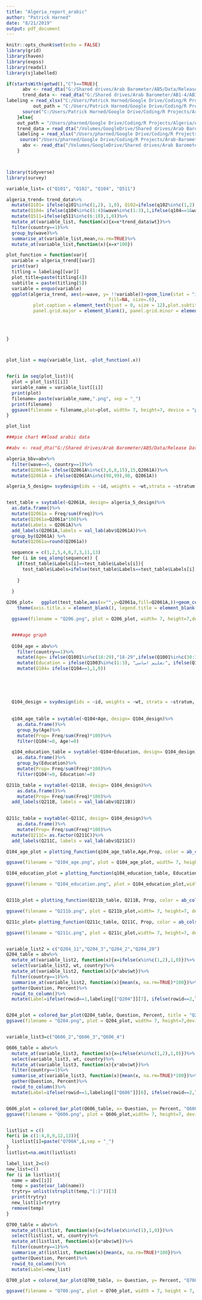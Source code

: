 ```yaml
---
title: "Algeria_report_arabic"
author: "Patrick Harned"
date: "8/21/2019"
output: pdf_document
---
```


```r
knitr::opts_chunk$set(echo = FALSE)
library(grid)
library(haven)
library(expss)
library(readxl)
library(sjlabelled)

if(startsWith(getwd(),"C")==TRUE){
      abv <- read_dta("G:/Shared drives/Arab Barometer/AB5/Data/Release Data/ABV_Crosssectional_Data_Release_ARA.dta")
      trend_data <- read_dta("G:/Shared drives/Arab Barometer/AB1-4/ABI_ABV_Trend_File.dta")
labeling = read_xlsx("C:/Users/Patrick Harned/Google Drive/Coding/R Projects/Captions/Captions and Titles.xlsx", sheet=4)
          out_path = "C:/Users/Patrick Harned/Google Drive/Coding/R Projects/Algeria/Algeria_Report_arabic"
      source("C:/Users/Patrick Harned/Google Drive/Coding/R Projects/Arab-Barometer-Wraps/Functions.R")
    }else{
    out_path = "/Users/pharned/Google Drive/Coding/R Projects/Algeria/Algeria_Report_arabic"
    trend_data = read_dta("/Volumes/GoogleDrive/Shared drives/Arab Barometer/AB5/Data/BBC/ABI_ABV_Trend_BBC.dta")
    labeling = read_xlsx("/Users/pharned/Google Drive/Coding/R Projects/Captions/Captions and Titles.xlsx", sheet=4) ##import arabic language 
     source("/Users/pharned/Google Drive/Coding/R Projects/Arab-Barometer-Wraps/Functions.R")
      abv <- read_dta("/Volumes/GoogleDrive/Shared drives/Arab Barometer/AB5/Data/Release Data/ABV_Crosssectional_Data_Release_ARA.dta")
    }



library(tidyverse)
library(survey)

variable_list= c("Q101", "Q102", "Q104", "Q511")
```



```r

algeria_trend= trend_data%>%
  mutate(Q101= ifelse(q101%in%c(1,2), 1,0), Q102=ifelse(q102%in%c(1,2),1,0))%>%
  mutate(Q104= ifelse(q104%in%c(1:4)&wave%in%c(1:3),1,ifelse(q104==1&wave%in%c(4:5),1,0)))%>%
  mutate(Q511=ifelse(q511%in%c(6:10),1,0))%>%
  mutate_at(variable_list, function(x){x=x*trend_data$wt})%>%
  filter(country==1)%>%
  group_by(wave)%>%
  summarise_at(variable_list,mean,na.rm=TRUE)%>%
  mutate_at(variable_list,function(x){x=x*100})

plot_function = function(var){
  variable = algeria_trend[[var]]
  print(var)
  titling = labeling[[var]]
  plot_title=paste(titling[4])
  subtitle = paste(titling[5])
  variable = enquo(variable)
  ggplot(algeria_trend, aes(x=wave, y= !!variable))+geom_line(stat = "identity", color=ab_cols("light blue 2"))+geom_point(color= ab_cols("light blue 3"))+ylim(0,100)+ggtitle(paste(var,str_wrap(plot_title, width = 50), sep = "\n"), subtitle = subtitle)+theme_bw()+theme(panel.border = element_rect(colour = "black", 
                                      fill=NA, size=.6),
          plot.caption = element_text(hjust = 0, size = 12),plot.subtitle = element_text(face = "italic", size = 14, hjust = .5),plot.title = element_text(size=20, hjust=0.5), axis.text.y = element_text(angle = 45),
          panel.grid.major = element_blank(), panel.grid.minor = element_blank())+geom_text_repel(aes(label=round(!!variable)))+xlab("السنة")+ylab("النسبة")+scale_x_discrete(limits=c("1"="2006-07","2"="2010-11","3"="2012-14","4"="2016-17","5"="2018-19"))
    
    
    
    
}



plot_list = map(variable_list, ~plot_function(.x))


for(i in seq(plot_list)){
  plot = plot_list[[i]]
  variable_name = variable_list[[i]]
  print(plot)
  filename= paste(variable_name,".png", sep = "_")
  print(filename)
  ggsave(filename = filename,plot=plot, width= 7, height=7, device = "png", path = out_path)
}

plot_list

###pie chart ##load arabic data

##abv <- read_dta("G:/Shared drives/Arab Barometer/AB5/Data/Release Data/ABV_Crosssectional_Data_Release_ARA.dta")

algeria_bbv=abv%>%
  filter(wave==5, country==1)%>%
  mutate(Q2061A= ifelse(Q2061A%in%c(3,6,8,15),15,Q2061A))%>%
  mutate(Q2061A = ifelse(Q2061A%in%c(98,99),98, Q2061A))

algeria_5_design= svydesign(ids = ~id, weights = ~wt,strata = ~stratum,data = algeria_bbv,nest = TRUE)


test_table = svytable(~Q2061A, design= algeria_5_design)%>%
  as.data.frame()%>%
  mutate(Q2061a = Freq/sum(Freq))%>%
  mutate(Q2061a=Q2061a*100)%>%
  mutate(Labels = Q2061A)%>%
  add_labels(Q2061A,labels = val_lab(abv$Q2061A))%>%
  group_by(Q2061A) %>% 
  mutate(Q2061a=round(Q2061a))

  sequence = c(1,2,5,4,8,7,3,11,13)
  for (i in seq_along(sequence)) {
    if(test_table$Labels[i]==test_table$Labels[i]){
      test_table$Labels=ifelse(test_table$Labels==test_table$Labels[i],names(val_lab(test_table$Q2061A))[sequence[i]],test_table$Labels)
      
    }
    
  }

Q206_plot=   ggplot(test_table,aes(x="",y=Q2061a,fill=Q2061A,))+geom_col(position = position_stack(reverse = TRUE))+scale_fill_ab("pie", reverse = TRUE, labels = test_table$Labels)+ggtitle(str_wrap(labeling[["Q2061A"]][4], width = 50), subtitle = labeling[["Q2061A"]][5])+theme_minimal() +
    theme(axis.title.x = element_blank(), legend.title = element_blank(), plot.subtitle = element_text(hjust = .5, size = 14, face = "italic"), plot.title = element_text(hjust =.5, size = 20),panel.grid = element_blank(),panel.border = element_blank(),legend.text = element_text(size = 12), axis.ticks = element_blank(), legend.position = "bottom", panel.grid.minor = element_blank(), axis.text.x = element_blank(), panel.grid.major = element_blank(),legend.key.size = unit(0.3, "cm"))+xlab("")+geom_text(aes(y=Q2061a/2+c(0, cumsum(Q2061a)[-length(Q2061a)]), label = Q2061a),size= 5,colour="white")+coord_polar("y", start = 0)

  ggsave(filename = "Q206.png", plot = Q206_plot, width= 7, height=7,device = "png", path = out_path)


  ####age graph
  
  Q104_age = abv%>%
    filter(country==1)%>%
    mutate(Age= ifelse(Q1001%in%c(18:29),"18-29",ifelse(Q1001%in%c(30:39),"30-39",ifelse(Q1001%in%c(40:49),"40-49",ifelse(Q1001%in%c(50:150),"50+",0)))))%>%
    mutate(Education = ifelse(Q1003%in%c(1:3), "تعليم اساسي", ifelse(Q1003%in%c(4,5), "تعليم ثانوي",ifelse(Q1003%in%c(6,7),"تعليم عالي", 0))))%>%
    mutate(Q104= ifelse(Q104==1,1,0))
   
  
  
  
  
  Q104_design = svydesign(ids = ~id, weights = ~wt, strata = ~stratum, data = Q104_age,nest = TRUE)
  
  
  q104_age_table = svytable(~Q104+Age, design= Q104_design)%>%
    as.data.frame()%>%
    group_by(Age)%>%
    mutate(Prop= Freq/sum(Freq)*100)%>%
    filter(Q104!=0, Age!=0)

  q104_education_table = svytable(~Q104+Education, design= Q104_design)%>%
    as.data.frame()%>%
    group_by(Education)%>%
    mutate(Prop= Freq/sum(Freq)*100)%>%
    filter(Q104!=0, Education!=0)

Q211b_table = svytable(~Q211B, design= Q104_design)%>%
    as.data.frame()%>%
    mutate(Prop= Freq/sum(Freq)*100)%>%
  add_labels(Q211B, labels = val_lab(abv$Q211B))
  

Q211c_table = svytable(~Q211C, design= Q104_design)%>%
    as.data.frame()%>%
    mutate(Prop= Freq/sum(Freq)*100)%>%
  mutate(Q211C= as.factor(Q211C))%>%
  add_labels(Q211C, labels = val_lab(abv$Q211C))

Q104_age_plot = plotting_function(q104_age_table,Age,Prop, color = ab_cols("light blue 4"), title = "Q104")

ggsave(filename = "Q104_age.png", plot = Q104_age_plot, width= 7, height=7,device = "png", path = out_path)

Q104_education_plot = plotting_function(q104_education_table, Education, Prop, color = ab_cols("light orange 2"), title = "Q104")

ggsave(filename = "Q104_education.png", plot = Q104_education_plot,width= 7, height=7, device = "png", path = out_path)


Q211b_plot = plotting_function(Q211b_table, Q211B, Prop, color = ab_cols("light blue 1"), title = "Q211B")+scale_x_discrete(labels=rev(names(val_lab(Q211b_table$Q211B))))+theme(plot.subtitle = element_blank())

ggsave(filename = "Q211b.png", plot = Q211b_plot,width= 7, height=7, device = "png", path = out_path)

Q211c_plot= plotting_function(Q211c_table, Q211C, Prop, color = ab_cols("light blue 1"), title = "Q211C")+scale_x_discrete(labels=factor(rev(names(val_lab(abv$Q211C)))))+theme(plot.margin=margin(.5,.5,.5,.5, unit = "cm"), plot.subtitle = element_blank())

ggsave(filename = "Q211c.png", plot = Q211c_plot,width= 7, height=7, device = "png", path = out_path)


variable_list2 = c("Q204_11","Q204_3","Q204_2","Q204_20")
Q204_table = abv%>%
  mutate_at(variable_list2, function(x){x=ifelse(x%in%c(1,2),1,0)})%>%
  select(variable_list2, wt, country)%>%
  mutate_at(variable_list2, function(x){x*abv$wt})%>%
  filter(country==1)%>%
  summarise_at(variable_list2, function(x){mean(x, na.rm=TRUE)*100})%>%
  gather(Question, Percent)%>%
  rowid_to_column()%>%
  mutate(Label=ifelse(rowid==1,labeling[["Q204"]][7], ifelse(rowid==2,labeling[["Q204"]][10], ifelse(rowid==3, labeling[["Q204"]][9], ifelse(rowid==4,labeling[["Q204"]][8],0)))))


Q204_plot = colored_bar_plot(Q204_table, Question, Percent, title = "Q204")+theme(legend.position = "top", legend.direction = "horizontal",legend.margin=margin(t = 0, unit='cm'))
ggsave(filename = "Q204.png", plot = Q204_plot, width= 7, height=7,device = "png", path = out_path)


variable_list3=c("Q606_2","Q606_3","Q606_4")

Q606_table = abv%>%
  mutate_at(variable_list3, function(x){x=ifelse(x%in%c(1,2),1,0)})%>%
  select(variable_list3, wt, country)%>%
  mutate_at(variable_list3, function(x){x*abv$wt})%>%
  filter(country==1)%>%
  summarise_at(variable_list3, function(x){mean(x, na.rm=TRUE)*100})%>%
  gather(Question, Percent)%>%
  rowid_to_column()%>%
  mutate(Label=ifelse(rowid==1,labeling[["Q606"]][6], ifelse(rowid==2,labeling[["Q606"]][7], ifelse(rowid==3, labeling[["Q606"]][8],0))))


Q606_plot = colored_bar_plot(Q606_table, x= Question, y= Percent, "Q606")+theme(legend.position = "bottom", legend.direction = "vertical",plot.title = element_text(size=20), legend.text = element_text(size = 16))
ggsave(filename = "Q606.png", plot = Q606_plot,width= 7, height=7, device = "png", path = out_path)


listlist = c()
for(i in c(1:4,8,9,12,13)){
  listlist[i]=paste("Q700A",i,sep = "_")
}
listlist=na.omit(listlist)

label_list_2=c()
new_list=c()
for (i in listlist){
  name = abv[[i]]
  temp = paste(var_lab(name))
  trytry= unlist(strsplit(temp,"[:]"))[3]
  print(trytry)
  new_list[i]=trytry
  remove(temp)
}

Q700_table = abv%>%
  mutate_at(listlist, function(x){x=ifelse(x%in%c(1),1,0)})%>%
  select(listlist, wt, country)%>%
  mutate_at(listlist, function(x){x*abv$wt})%>%
  filter(country==1)%>%
  summarise_at(listlist, function(x){mean(x, na.rm=TRUE)*100})%>%
  gather(Question, Percent)%>%
  rowid_to_column()%>%
  mutate(Label=new_list)

Q700_plot = colored_bar_plot(Q700_table, x= Question, y= Percent, "Q700")

ggsave(filename = "Q700.png", plot = Q700_plot, width = 7, height = 7, device = "png", path = out_path)
```


